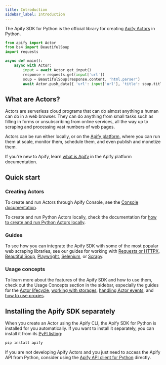 ```yaml
---
title: Introduction
sidebar_label: Introduction
---
```


The Apify SDK for Python is the official library for creating [Apify Actors](https://docs.apify.com/platform/actors) in Python.

```python
from apify import Actor
from bs4 import BeautifulSoup
import requests

async def main():
    async with Actor:
        input = await Actor.get_input()
        response = requests.get(input['url'])
        soup = BeautifulSoup(response.content, 'html.parser')
        await Actor.push_data({ 'url': input['url'], 'title': soup.title.string })
```

## What are Actors?

Actors are serverless cloud programs that can do almost anything a human can do in a web browser.
They can do anything from small tasks such as filling in forms or unsubscribing from online services,
all the way up to scraping and processing vast numbers of web pages.

Actors can be run either locally, or on the [Apify platform](https://docs.apify.com/platform/),
where you can run them at scale, monitor them, schedule them, and even publish and monetize them.

If you're new to Apify, learn [what is Apify](https://docs.apify.com/platform/about) in the Apify platform documentation.

## Quick start

### Creating Actors

To create and run Actors through Apify Console,
see the [Console documentation](https://docs.apify.com/academy/getting-started/creating-actors#choose-your-template).

To create and run Python Actors locally, check the documentation for [how to create and run Python Actors locally](./running-locally).

### Guides

To see how you can integrate the Apify SDK with some of the most popular web scraping libraries,
see our guides for working with [Requests or HTTPX](../guides/requests-and-httpx),
[Beautiful Soup](../guides/beautiful-soup),
[Playwright](../guides/playwright),
[Selenium](../guides/selenium),
or [Scrapy](../guides/scrapy).

### Usage concepts

To learn more about the features of the Apify SDK and how to use them,
check out the Usage Concepts section in the sidebar,
especially the guides for the [Actor lifecycle](../concepts/actor-lifecycle),
[working with storages](../concepts/storages),
[handling Actor events](../concepts/actor-events),
and [how to use proxies](../concepts/proxy-management).

## Installing the Apify SDK separately

When you create an Actor using the Apify CLI, the Apify SDK for Python is installed for you automatically.
If you want to install it separately, you can install it from its [PyPI listing](https://github.com/apify/apify-sdk-python):

```bash
pip install apify
```

If you are not developing Apify Actors and you just need to access the Apify API from Python,
consider using the [Apify API client for Python](https://docs.apify.com/api/client/python) directly.
